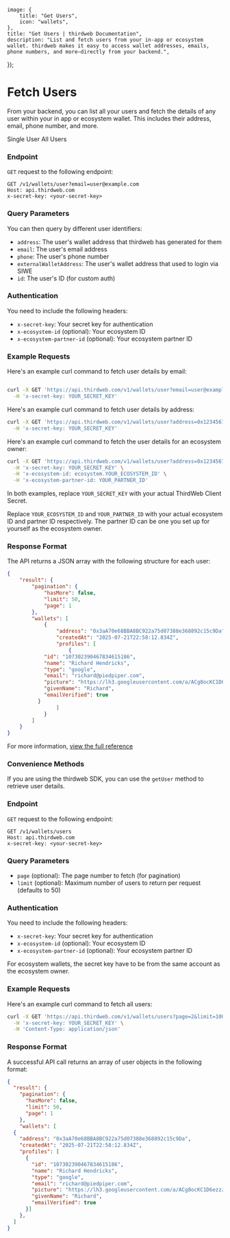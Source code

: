 
	image: {
		title: "Get Users",
		icon: "wallets",
	},
	title: "Get Users | thirdweb Documentation",
	description: "List and fetch users from your in-app or ecosystem wallet. thirdweb makes it easy to access wallet addresses, emails, phone numbers, and more—directly from your backend.",
});

# Fetch Users

From your backend, you can list all your users and fetch the details of any user within your in app or ecosystem wallet. This includes their address, email, phone number, and more.

<Tabs defaultValue="single">
	<TabsList>
		<TabsTrigger value="single">Single User</TabsTrigger>
		<TabsTrigger value="all">All Users</TabsTrigger>
	</TabsList>

<TabsContent value="single">

### Endpoint

`GET` request to the following endpoint:

```http
GET /v1/wallets/user?email=user@example.com
Host: api.thirdweb.com
x-secret-key: <your-secret-key>
```

### Query Parameters

You can then query by different user identifiers:

- `address`: The user's wallet address that thirdweb has generated for them
- `email`: The user's email address
- `phone`: The user's phone number
- `externalWalletAddress`: The user's wallet address that used to login via SIWE
- `id`: The user's ID (for custom auth)

### Authentication

You need to include the following headers:

- `x-secret-key`: Your secret key for authentication
- `x-ecosystem-id` (optional): Your ecosystem ID
- `x-ecosystem-partner-id` (optional): Your ecosystem partner ID

### Example Requests

Here's an example curl command to fetch user details by email:

```bash

curl -X GET 'https://api.thirdweb.com/v1/wallets/user?email=user@example.com' \
  -H 'x-secret-key: YOUR_SECRET_KEY'

```

Here's an example curl command to fetch user details by address:

```bash
curl -X GET 'https://api.thirdweb.com/v1/wallets/user?address=0x123456789abcdef' \
  -H 'x-secret-key: YOUR_SECRET_KEY'
```

Here's an example curl command to fetch the user details for an ecosystem owner:

```bash
curl -X GET 'https://api.thirdweb.com/v1/wallets/user?address=0x123456789abcdef' \
  -H 'x-secret-key: YOUR_SECRET_KEY' \
  -H 'x-ecosystem-id: ecosystem.YOUR_ECOSYSTEM_ID' \
  -H 'x-ecosystem-partner-id: YOUR_PARTNER_ID'
```

In both examples, replace `YOUR_SECRET_KEY` with your actual ThirdWeb Client Secret.

Replace `YOUR_ECOSYSTEM_ID` and `YOUR_PARTNER_ID` with your actual ecosystem ID and partner ID respectively. The partner ID can be one you set up for yourself as the ecosystem owner.

### Response Format

The API returns a JSON array with the following structure for each user:

```json
{
	"result": {
		"pagination": {
			"hasMore": false,
			"limit": 50,
			"page": 1
		},
		"wallets": [
			{
				"address": "0x3aA70e68BBA8BC922a75d07388e368892c15c9Da",
				"createdAt": "2025-07-21T22:58:12.834Z",
				"profiles": [
					{
            "id": "107302390467834615186",
            "name": "Richard Hendricks",
            "type": "google",
            "email": "richard@piedpiper.com",
            "picture": "https://lh3.googleusercontent.com/a/ACg8ocKC1D6ezzzaZxxUk4qtK_HCwVwpNamVopazXwklGBwuuHeSf_c=s96-c",
            "givenName": "Richard",
            "emailVerified": true
          }
				]
			}
		]
	}
}
```

For more information, [view the full reference](https://api.thirdweb.com/reference#tag/wallets/get/v1/wallets/user)

### Convenience Methods

If you are using the thirdweb SDK, you can use the `getUser` method to retrieve user details.

<Stack>
	<ArticleIconCard
		title="getUser"
		icon={TypeScriptIcon}
		description="Get user details from your backend for thirdweb wallets in TypeScript"
		href="/references/typescript/v5/getUser"
	/>
</Stack>

</TabsContent>

<TabsContent value="all">

### Endpoint

`GET` request to the following endpoint:

```http
GET /v1/wallets/users
Host: api.thirdweb.com
x-secret-key: <your-secret-key>
```

### Query Parameters

- `page` (optional): The page number to fetch (for pagination)
- `limit` (optional): Maximum number of users to return per request (defaults to 50)

### Authentication

You need to include the following headers:

- `x-secret-key`: Your secret key for authentication
- `x-ecosystem-id` (optional): Your ecosystem ID
- `x-ecosystem-partner-id` (optional): Your ecosystem partner ID

<Callout variant="info" title="Getting ecosystem users">
	For ecosystem wallets, the secret key have to be from the same account as the
	ecosystem owner.
</Callout>

### Example Requests

Here's an example curl command to fetch all users:

```bash
curl -X GET 'https://api.thirdweb.com/v1/wallets/users?page=2&limit=100' \
  -H 'x-secret-key: YOUR_SECRET_KEY' \
  -H 'Content-Type: application/json'
```

### Response Format

A successful API call returns an array of user objects in the following format:

```json
{
  "result": {
    "pagination": {
      "hasMore": false,
      "limit": 50,
      "page": 1
    },
    "wallets": [
  {
    "address": "0x3aA70e68BBA8BC922a75d07388e368892c15c9Da",
    "createdAt": "2025-07-21T22:58:12.834Z",
    "profiles": [
      {
        "id": "107302390467834615186",
        "name": "Richard Hendricks",
        "type": "google",
        "email": "richard@piedpiper.com",
        "picture": "https://lh3.googleusercontent.com/a/ACg8ocKC1D6ezzzaZxxUk4qtK_HCwVwpNamVopazXwklGBwuuHeSf_c=s96-c",
        "givenName": "Richard",
        "emailVerified": true
      }]
    },
  ]
}
```

</TabsContent>
</Tabs>
